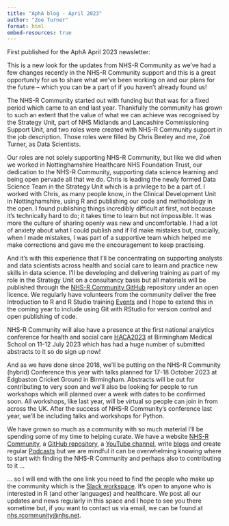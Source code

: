 ```yaml
---
title: "AphA blog - April 2023"
author: "Zoe Turner"
format: html
embed-resources: true
---
```


First published for the AphA April 2023 newsletter:

This is a new look for the updates from NHS-R Community as we’ve had a few changes recently in the NHS-R Community support and this is a great opportunity for us to share what we’ve been working on and our plans for the future – which you can be a part of if you haven’t already found us!

The NHS-R Community started out with funding but that was for a fixed period which came to an end last year. Thankfully the community has grown to such an extent that the value of what we can achieve was recognised by the Strategy Unit, part of NHS Midlands and Lancashire Commissioning Support Unit, and two roles were created with NHS-R Community support in the job description. Those roles were filled by Chris Beeley and me, Zoë Turner, as Data Scientists. 

Our roles are not solely supporting NHS-R Community, but like we did when we worked in Nottinghamshire Healthcare NHS Foundation Trust, our dedication to the NHS-R Community, supporting data science learning and being open pervade all that we do. Chris is leading the newly formed Data Science Team in the Strategy Unit which is a privilege to be a part of. I worked with Chris, as many people know, in the Clinical Development Unit in Nottinghamshire, using R and publishing our code and methodology in the open. I found publishing things incredibly difficult at first, not because it’s technically hard to do; it takes time to learn but not impossible. It was more the culture of sharing openly was new and uncomfortable. I had a lot of anxiety about what I could publish and if I’d make mistakes but, crucially, when I made mistakes, I was part of a supportive team which helped me make corrections and gave me the encouragement to keep practising.  

And it’s with this experience that I’ll be concentrating on supporting analysts and data scientists across health and social care to learn and practice new skills in data science. I’ll be developing and delivering training as part of my role in the Strategy Unit on a consultancy basis but all materials will be published through the [NHS-R Community GitHub](https://github.com/nhs-r-community) repository under an open licence. We regularly have volunteers from the community deliver the free Introduction to R and R Studio training [Events](https://nhsrcommunity.com/events/) and I hope to extend this in the coming year to include using Git with RStudio for version control and open publishing of code.

NHS-R Community will also have a presence at the first national analytics conference for health and social care [HACA2023](https://uobevents.eventsair.com/haca-2023/) at Birmingham Medical School on 11-12 July 2023 which has had a huge number of submitted abstracts to it so do sign up now! 

And as we have done since 2018, we’ll be putting on the NHS-R Community (hybrid) Conference this year with talks planned for 17-18 October 2023 at Edgbaston Cricket Ground in Birmingham. Abstracts will be out for contributing to very soon and we’ll also be looking for people to run workshops which will planned over a week with dates to be confirmed soon. All workshops, like last year, will be virtual so people can join in from across the UK. After the success of NHS-R Community’s conference last year, we’ll be including talks and workshops for Python.

We have grown so much as a community with so much material I’ll be spending some of my time to helping curate. We have a website [NHS-R Community](https://nhsrcommunity.com/), a [GitHub repository](https://github.com/nhs-r-community), a [YouTube channel](https://www.youtube.com/c/NHSRCommunity), write [blogs](https://nhsrcommunity.com/blogs/blogs/) and create regular [Podcasts](https://soundcloud.com/nhs-r-community) but we are mindful it can be overwhelming knowing where to start with finding the NHS-R Community and perhaps also to contributing to it … 

… so I will end with the one link you need to find the people who make up the community which is the [Slack workspace](https://nhsrcommunity.slack.com/). It’s open to anyone who is interested in R (and other languages) and healthcare. We post all our updates and news regularly in this space and I hope to see you there sometime but, if you want to contact us via email, we can be found at [nhs.rcommunity@nhs.net](mailto:nhs.rcommunity@nhs.net).
